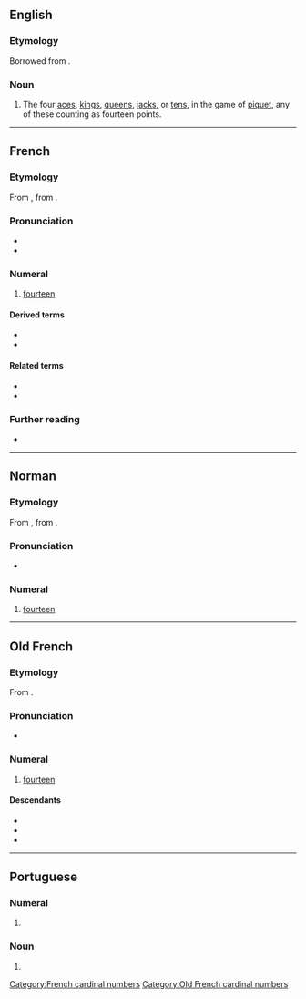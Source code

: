 ==English==

===Etymology===
Borrowed from {{bor|en|fr|quatorze}}.

===Noun===
{{en-noun}}

# {{lb|en|cards}} The four [[ace]]s, [[king]]s, [[queen]]s, [[jack]]s, or [[ten]]s, in the game of [[piquet]], any of these counting as fourteen points.

----

==French==
{{cardinalbox|fr|13|14|15|treize|quinze|ord=quatorzième|wplink=Quatorze}}

===Etymology===
From {{inh|fr|fro|quatorze}}, from {{inh|fr|la|quattuordecim}}.

===Pronunciation===
* {{fr-IPA}}
* {{audio|fr|Fr-quatorze.ogg|audio}}

===Numeral===
{{head|fr|numeral}}

# [[fourteen]]

====Derived terms====
* {{l|fr|quatorzain}}
* {{l|fr|quatorzième}}

====Related terms====
* {{l|fr|quatre}}
* {{l|fr|dix}}

===Further reading===
* {{R:TLFi}}

[[Category:French cardinal numbers]]

----

==Norman==
{{cardinalbox|nrf|13|14|15|treize|tchinze}}
{{cardinalbox|nrf|13|14|15|treize|tchînze}}

===Etymology===
From {{inh|nrf|fro|quatorze}}, from {{inh|nrf|la|quattuordecim}}.

===Pronunciation===
* {{audio|nrf|Jer-quatorze.ogg|Audio (Jersey)}}

===Numeral===
{{head|nrf|numeral}}

# {{cln|nrf|cardinal numbers}} {{lb|nrf|Jersey|Guernsey}} [[fourteen]]

----

==Old French==

===Etymology===
From {{inh|fro|la|quattuordecim}}.

===Pronunciation===
* {{IPA|fro|/kwaˈtɔrd͡zə/}}

===Numeral===
{{enum|fro|treze|quinze|cardinal number|14}}
{{head|fro|numeral}}

# [[fourteen]]

====Descendants====
* {{desc|fr|quatorze}}
* {{desc|nrf|quatorze}}
* {{desc|wa|catoize}}

[[Category:Old French cardinal numbers]]

----

==Portuguese==

===Numeral===
{{pt-cardinal}} {{term-label|pt|Brazil}}

# {{alternative form of|pt|catorze}}

===Noun===
{{pt-noun|m|s}} {{term-label|pt|Brazil}}

# {{alternative form of|pt|catorze}}